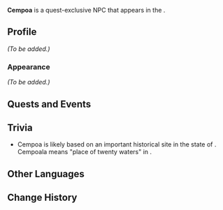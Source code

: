 {{Meta
<!-- Remove this template after adding the missing info -->
|missing_NPC_profile  = yes
<!--
|missing_NPC_idle     = yes
|missing_NPC_dialogue = yes
-->
}}
{{Character Infobox
|type             = Quest NPC
|image            = NPC Cempoa.png
|realname         = <!-- Optional, if different from in-game name -->
|deceased         = <!-- Past (for deceased prior to events of the game) or free response -->
|region           = Natlan
|location         = Natlan
|affiliation      = Children of Echoes
|title            = 

|ancestry         = <!-- Clan/family -->
|father           = 
|mother           = 
|spouse           = 
|sibling          = 
|child            = 
|relative         = 

|voiceEN          = 
|voiceCN          = 
|voiceJP          = 
|voiceKR          = 
}}
'''Cempoa''' is a quest-exclusive NPC that appears in the {{Quest|Chapter V}}.
<!--
==Location==
{{subst:#tag:gallery|
NPC Location {{subst:#titleparts:{{subst:PAGENAME}}}}.png{{subst:!}}{{subst:#titleparts:{{subst:PAGENAME}}}}'s location
NPC Location {{subst:#titleparts:{{subst:PAGENAME}}}} Context.png{{subst:!}}Additional context
}}
-->
==Profile==
<!--Detailed story/lore information goes here.-->
''(To be added.)''

===Appearance===
<!--Keep appearance section short and concise. Limit to 2 paragraphs with 3-4 sentences each.-->
''(To be added.)''

==Quests and Events==
{{Quests and Events}}
<!--
==Idle Quotes==
{{Dialogue Start}}
: {{DIcon|Idle}} {{Tx}}
:: {{A|VO {{subst:#titleparts:{{subst:PAGENAME}}}} 01.ogg}} "{{Tx}}"
{{Dialogue End}}

==Dialogue==
{{Dialogue Start}}
:'''{{subst:#titleparts:{{subst:PAGENAME}}}}:'''
:{{DIcon}}
{{Dialogue End}}
<!--
==Event Dialogue==
===Event Name===
{{Dialogue Start}}
:'''{{subst:#titleparts:{{subst:PAGENAME}}}}:'''
{{Dialogue End}}
-->
==Trivia==
*Cempoa is likely based on {{w|Cempoala}} an important {{w|Mesoamerica|Mesoamerican}} historical site in the {{w|Mexico|Mexican}} state of {{w|Veracruz}}. Cempoala means "place of twenty waters" in {{w|Nahuatl}}.

==Other Languages==
{{Other Languages|default_hidden=1
|en      = Cempoa
|zhs     = 森珀娅
|zhs_rm  = Sēnpòyà
|zht     = 森珀婭
|zht_rm  = Sēnpòyà
|ja      = センポア
|ja_rm   = Senpoa
|ko      = 셈포아
|es      = Cempoa
|fr      = Cempoa
|ru      = Семпо
|th      = Cempoa
|vi      = Cempoa
|de      = Cempoa
|id      = Cempoa
|pt      = Cempoa
|tr      = Cempoa
|it      = Cempoa
}}

==Change History==
{{Change History|5.0}}
<!--
==References==
{{Reflist}}
-->